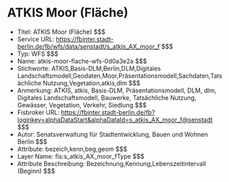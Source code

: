 # ATKIS Moor (Fläche)
- Titel: ATKIS Moor (Fläche) $$$
- Service URL: https://fbinter.stadt-berlin.de/fb/wfs/data/senstadt/s_atkis_AX_moor_f $$$
- Typ: WFS $$$
- Name: atkis-moor-flache-wfs-0d0a3e2a $$$
- Stichworte: ATKIS,Basis-DLM,Berlin,DLM,Digitales Landschaftsmodell,Geodaten,Moor,Präsentationsmodell,Sachdaten,Tatsächliche Nutzung,Vegetation,atkis,dlm $$$
- Anmerkung: ATKIS, atkis, Basis-DLM, Präsentationsmodell, DLM, dlm, Digitales Landschaftsmodell, Bauwerke, Tatsächliche Nutzung, Gewässer, Vegetation, Verkehr, Siedlung $$$
- Fisbroker URL: https://fbinter.stadt-berlin.de/fb?loginkey=alphaDataStart&alphaDataId=s_atkis_AX_moor_f@senstadt $$$
- Autor: Senatsverwaltung für Stadtentwicklung, Bauen und Wohnen Berlin $$$
- Attribute: bezeich,kenn,beg,geom $$$
- Layer Name: fis:s_atkis_AX_moor_fType $$$
- Attribute Beschreibung: Bezeichnung,Kennung,Lebenszeitintervall (Beginn) $$$
